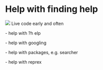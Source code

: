 # Help with finding help {#community}

![](images/icons8-lifebuoy-100.png){.cover} Live code early and often

\- help with ?h
elp

\- help with googling

\- help with packages, e.g. searcher

\- help with reprex
